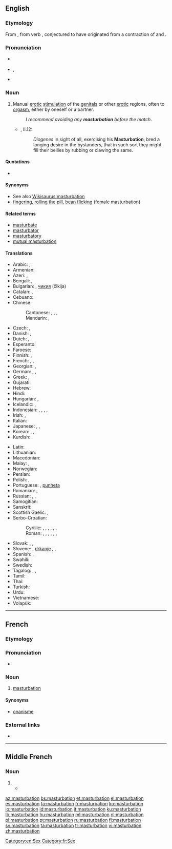 {{also|Masturbation}}
==English==
{{wikipedia}}

===Etymology===
From {{etyl|frm|en}} {{term|masturbation|lang=frm}}, from {{etyl|la|en}} verb {{term|masturbor|lang=la}}, conjectured to have originated from a contraction of {{term|manus||hand|lang=la}} and {{m|la|turbō||disturb, throw into confusion}}.

===Pronunciation===
* {{a|UK}} {{IPA|/ˌmæstəˈbeɪʃ(ə)n/, /ˌmɑːstəˈbeɪʃ(ə)n/|lang=en}}
* {{a|US}} {{enPR|măs'tərbāʹshən}}, {{IPA|/ˌmæstɚˈbeɪʃən/|lang=en}}
* {{rhymes|eɪʃən|lang=en}}

===Noun===
{{en-noun|-|s}}

# Manual [[erotic]] [[stimulation]] of the [[genital]]s or other [[erotic]] regions, often to [[orgasm]], either by oneself or a partner.
#: ''I recommend avoiding any '''masturbation''' before the match''.
#*{{RQ:Flr Mntgn Essays}}, II.12:
#*:''Diogenes'' in sight of all, exercising his '''Masturbation''', bred a longing desire in the bystanders, that in such sort they might fill their bellies by rubbing or clawing the same.

====Quotations====
* {{seeCites}}

====Synonyms====
* See also [[Wikisaurus:masturbation]]
* [[fingering]], [[rolling the pill]], [[bean flicking]] (female masturbation)

====Related terms====
* [[masturbate]]
* [[masturbator]]
* [[masturbatory]]
* [[mutual masturbation]]

====Translations====
{{trans-top|manual erotic stimulation of the genitals}}
* Arabic: {{t|ar|عادة سرية|f|tr=ʿāda siríyya|sc=Arab}}, {{qualifier|male}} {{t|ar|استمناء|m|tr=istimnāʾ|sc=Arab}}
* Armenian: {{t|hy|մաստուրբացիա|tr=masturbac’ia}}
* Azeri: {{t|az|kəfləmə}}, {{t|az|onanizm}}
* Bengali: {{t|bn|হস্তমৈথুন|tr=hôstômoithun|sc=Beng}}, {{t|bn|হাত মারা|tr=hat mara|sc=Beng}}
* Bulgarian: {{t|bg|мастурбация|f|tr=masturbácija|sc=Cyrl}}, [[чикия]] (čikija) {{g|f}} {{qualifier|slang}}
* Catalan: {{t|ca|masturbació|f}}, {{t|ca|palla|f}} {{qualifier|slang}}
* Cebuano: {{t|ceb|paglusi}}
* Chinese:
*: Cantonese: {{t|yue|自慰|tr=zi6 wai3|sc=Hant}}, {{yue-yue-j|手淫|sau2 jam4}}, {{qualifier|male|vulgar}} {{yue-tsj|打飛機|打飞机|daa2 fei1 gei1}}, {{qualifier|female|vulgar}} {{yue-tsj|打潛艇|打潜艇|daa2 cim4 teng5}}
*: Mandarin: {{zh-zh-p|手淫|shǒuyín}}, {{t|cmn|性自慰|tr=xìngzìwèi|sc=Hani}}
* Czech: {{t+|cs|masturbace|f}}, {{t+|cs|onanie|f}}
* Danish: {{t|da|masturbation|c}}, {{t|da|onani|c}}
* Dutch: {{t|nl|zelfbevrediging|f}}, {{t+|nl|masturbatie|f}}
* Esperanto: {{t|eo|masturbado}}
* Faroese: {{t|fo|sjálvsnøktan|f}}
* Finnish: {{t|fi|masturbaatio}}, {{t+|fi|itsetyydytys}}
* French: {{t+|fr|masturbation|f}}, {{t+|fr|onanisme|m}}, {{t+|fr|branlette|f}} {{qualifier|slang}}
* Georgian: {{t+|ka|მასტურბაცია|tr=masturbac’ia|sc=Geor}}, {{t|ka|ნძრევა|sc=Geor}}
* German: {{t+|de|Masturbation|f}}, {{t+|de|Onanie|f}}, {{t+|de|Selbstbefriedigung|f}}
* Greek: {{t+|el|αυνανισμός}}, {{qualifier|slang}} {{t+|el|μαλακία}}
* Gujarati: {{t|gu|હસ્તમૈથુન|sc=Gujr}}
* Hebrew: {{t+|he|אוננות|f|tr=onanút|sc=Hebr}}
* Hindi: {{t|hi|हस्तमैथुन|m|tr=hastmaithun}}
* Hungarian: {{t+|hu|önkielégítés}}, {{t+|hu|maszturbáció}}
* Icelandic: {{t+|is|sjálfsfróun|f}}, {{t|is|rúnk|n}}
* Indonesian: {{t+|id|onani}}, {{t+|id|masturbasi|f}}, {{t|id|ngocok|m}} {{qualifier|slang}}, {{t|id|cokil|m}} {{qualifier|slang}}, {{t+|id|coli|f}}
* Irish: {{t|ga|glacaireacht|f}}, {{t|ga|lámhchartadh|m}}
* Italian: {{t+|it|masturbazione|f}}
* Japanese: {{t|ja|マスターベーション|tr=masutābēshon}}, {{t|ja|オナニー|tr=onanī}}, {{t|ja|自慰|tr=jii}}
* Korean: {{t+|ko|마스터베이션|tr=maseuteobeisyeon}}, {{t+|ko|자위|tr=jawi}}, {{t+|ko|딸딸이|tr=ddalddali}}
* Kurdish: {{t|ku|destperkî|f}}
{{trans-mid}}
* Latin: {{t|la|masturbatio|f}}
* Lithuanian: {{t|lt|masturbacija|f}}
* Macedonian: {{t|mk|мастурбација|f|tr=masturbacija}}
* Malay: {{t|ms|pelancapan}}, {{t|ms|masturbasi}}
* Norwegian: {{t|no|onanering}}
* Persian: {{t+|fa|جلق|tr=jalq|sc=fa-Arab}}
* Polish: {{t+|pl|masturbacja|f}}, {{t+|pl|onanizm|m}}
* Portuguese: {{t+|pt|masturbação}}, [[punheta]] {{qualifier|slang}}
* Romanian: {{t+|ro|masturbație|f}}, {{t+|ro|masturbare|f}}
* Russian: {{t+|ru|мастурбация|f|tr=masturbácija|sc=Cyrl}}, {{t+|ru|онанизм|m|tr=onanízm|sc=Cyrl}}, {{t+|ru|рукоблудие|n|tr=rukoblúdije|sc=Cyrl}}
* Samogitian: {{t|sgs|mastorbacėjė|f}}
* Sanskrit: {{t|sa|हस्तमैथुन|m|tr=hastamaithuna}}
* Scottish Gaelic: {{t|gd|brodadh|m}}, {{t|gd|fèin-bhrodadh|m}}
* Serbo-Croatian:
*: Cyrillic: {{t|sh|самозадовољавање|n|sc=Cyrl}}, {{t|sh|мастурбација|f|sc=Cyrl}}, {{t|sh|рукоблуд|m|sc=Cyrl}}, {{t|sh|мануступрација|f|sc=Cyrl}}, {{t|sh|самоблуд|m|sc=Cyrl}}, {{t|sh|онанија|f|sc=Cyrl}}, {{qualifier|vulgar}} {{t|sh|дркање|n|sc=Cyrl}}
*: Roman: {{t+|sh|samozadovoljavanje|n}}, {{t+|sh|masturbacija|f}}, {{t|sh|rukoblud|m}}, {{t+|sh|manustupracija|f}}, {{t+|sh|samoblud|m}}, {{t+|sh|onanija|f}}, {{t|sh|drkanje|n}}
* Slovak: {{t|sk|ukájanie|n}}, {{t|sk|onania|f}}, {{t|sk|masturbácia|f}}
* Slovene: {{t+|sl|samozadovoljevanje}}, [[drkanje]] {{qualifier|vulgar}}, {{qualifier|medical}} {{t|sl|masturbácija}}, {{t|sl|masturbiranje|n}}
* Spanish: {{t+|es|masturbación|f}}, {{t+|es|paja|f}} {{qualifier|slang}}
* Swahili: {{t+|sw|punyeto}}
* Swedish: {{t+|sv|onani}}
* Tagalog: {{t|tl|masturbasyon}}, {{t|tl|pagsalsal}}, {{t|tl|jakol}}
* Tamil: {{t|ta|சுய இன்பம்}}
* Thai: {{t|th|การช่วยตัวเอง|tr=gaan chûaydtuaeng|sc=Thai}}
* Turkish: {{t+|tr|mastürbasyon}}
* Urdu: {{t|ur|جلق|m|tr=jalaq}}
* Vietnamese: {{t+|vi|thủ dâm|alt=sự thủ dâm}}
* Volapük: {{t|vo|masturbat}}
{{trans-bottom}}

[[Category:en:Sex]]

----

==French==
{{wikipedia|lang=fr}}

===Etymology===
{{suffix|masturber|ation|lang=fr}}

===Pronunciation===
* {{IPA|/mastyʁbasjɔ̃/|lang=fr}}

===Noun===
{{fr-noun|f}}

# [[#English|masturbation]]

====Synonyms====
* [[onanisme]]

===External links===
* {{R:TLFi}}

[[Category:fr:Sex]]

----

==Middle French==

===Noun===
{{head|frm|noun|g=f|plural not attested}}

# {{l|en|masturbation}}
#* {{quote-book|passage=La premiere façon est parmy nous abominable, la nature reclamant en apparence contre cette deception de nerfs, appellée '''masturbation'''.|page=114|URL=http://books.google.fr/books?id=He9IAAAAcAAJ&pg=PA114&lpg=PA114&dq=masturbation&source=bl&ots=zdf4Dp7OP0&sig=bbpfHN9Ty0UTXXbNIoT7-5T9q58&hl=fr&sa=X&ei=lnxDUNyKMOaj0QXWrIDIDw&ved=0CDwQ6AEwAQ#v=onepage&q=masturbation&f=false|author=François de La Mothe Le Vaye|title=Quatre Dialogues Faits A L'Imitation Des Anciens|year=1506}}

[[az:masturbation]]
[[bs:masturbation]]
[[et:masturbation]]
[[el:masturbation]]
[[es:masturbation]]
[[fa:masturbation]]
[[fr:masturbation]]
[[ko:masturbation]]
[[io:masturbation]]
[[id:masturbation]]
[[it:masturbation]]
[[ku:masturbation]]
[[lb:masturbation]]
[[hu:masturbation]]
[[ml:masturbation]]
[[nl:masturbation]]
[[pl:masturbation]]
[[pt:masturbation]]
[[ru:masturbation]]
[[fi:masturbation]]
[[sv:masturbation]]
[[ta:masturbation]]
[[tr:masturbation]]
[[vi:masturbation]]
[[zh:masturbation]]